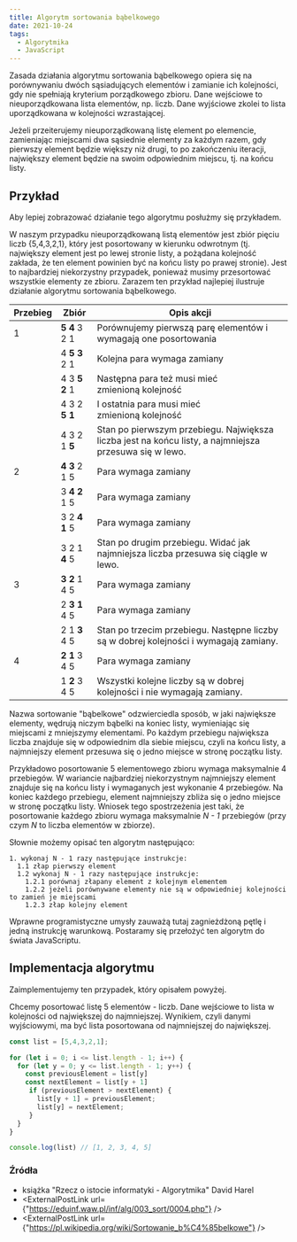 ```yaml
---
title: Algorytm sortowania bąbelkowego
date: 2021-10-24
tags:
  - Algorytmika
  - JavaScript
---
```



Zasada działania algorytmu sortowania bąbelkowego opiera się na porównywaniu dwóch sąsiadujących elementów i zamianie ich kolejności, gdy nie spełniają kryterium porządkowego zbioru.
Dane wejściowe to nieuporządkowana lista elementów, np. liczb.
Dane wyjściowe zkolei to lista uporządkowana w kolejności wzrastającej.

Jeżeli przeiterujemy nieuporządkowaną listę element po elemencie, zamieniając miejscami dwa sąsiednie elementy za każdym razem, gdy pierwszy element będzie większy niż drugi, to po zakończeniu iteracji, największy element będzie na swoim odpowiednim miejscu, tj. na końcu listy.

## Przykład

Aby lepiej zobrazować działanie tego algorytmu posłużmy się przykładem.

W naszym przypadku nieuporządkowaną listą elementów jest zbiór pięciu liczb {5,4,3,2,1}, który jest posortowany w kierunku odwrotnym (tj. największy element jest po lewej stronie listy, a pożądana kolejność zakłada, że ten element powinien być na końcu listy po prawej stronie).
Jest to najbardziej niekorzystny przypadek, ponieważ musimy przesortować wszystkie elementy ze zbioru.
Zarazem ten przykład najlepiej ilustruje działanie algorytmu sortowania bąbelkowego.

| Przebieg      | Zbiór         | Opis akcji                                                                                             |
| --------      | -----         | ----------                                                                                             |
| 1             | **5 4** 3 2 1 | Porównujemy pierwszą parę elementów i wymagają one posortowania                                        |
|               | 4 **5 3** 2 1 | Kolejna para wymaga zamiany                                                                            |
|               | 4 3 **5 2** 1 | Następna para też musi mieć zmienioną kolejność                                                        |
|               | 4 3 2 **5 1** | I ostatnia para musi mieć zmienioną kolejność                                                          |
|               | 4 3 2 1 **5** | Stan po pierwszym przebiegu. Największa liczba jest na końcu listy, a najmniejsza przesuwa się w lewo. |
| 2             | **4 3** 2 1 5 | Para wymaga zamiany                                                                                    |
|               | 3 **4 2** 1 5 | Para wymaga zamiany                                                                                    |
|               | 3 2 **4 1** 5 | Para wymaga zamiany                                                                                    |
|               | 3 2 1 **4** 5 | Stan po drugim przebiegu. Widać jak najmniejsza liczba przesuwa się ciągle w lewo.                     |
| 3             | **3 2** 1 4 5 | Para wymaga zamiany                                                                                    |
|               | 2 **3 1** 4 5 | Para wymaga zamiany                                                                                    |
|               | 2 1 **3** 4 5 | Stan po trzecim przebiegu. Następne liczby są w dobrej kolejności i wymagają zamiany.                  |
| 4             | **2 1** 3 4 5 | Para wymaga zamiany                                                                                    |
|               | 1 **2** 3 4 5 | Wszystki kolejne liczby są w dobrej kolejności i nie wymagają zamiany.                                 |

Nazwa sortowanie "bąbelkowe" odzwierciedla sposób, w jaki największe elementy, wędrują niczym bąbelki na koniec listy, wymieniając się miejscami z mniejszymy elementami.
Po każdym przebiegu największa liczba znajduje się w odpowiednim dla siebie miejscu, czyli na końcu listy, a najmniejszy element przesuwa się o jedno miejsce w stronę początku listy.

Przykładowo posortowanie 5 elementowego zbioru wymaga maksymalnie 4 przebiegów.
W wariancie najbardziej niekorzystnym najmniejszy element znajduje się na końcu listy i wymaganych jest wykonanie 4 przebiegów. 
Na koniec każdego przebiegu, element najmniejszy zbliża się o jedno miejsce w stronę początku listy.
Wniosek tego spostrzeżenia jest taki, że posortowanie każdego zbioru wymaga maksymalnie *N - 1* przebiegów (przy czym *N* to liczba elementów w zbiorze).

Słownie możemy opisać ten algorytm następująco:

```noLineNumbers
1. wykonaj N - 1 razy następujące instrukcje:
  1.1 złap pierwszy element
  1.2 wykonaj N - 1 razy następujące instrukcje:
    1.2.1 porównaj złapany element z kolejnym elementem
    1.2.2 jeżeli porównywane elementy nie są w odpowiedniej kolejności to zamień je miejscami
    1.2.3 złap kolejny element
```

Wprawne programistyczne umysły zauważą tutaj zagnieżdżoną pętlę i jedną instrukcję warunkową.
Postaramy się przełożyć ten algorytm do świata JavaScriptu.

## Implementacja algorytmu

Zaimplementujemy ten przypadek, który opisałem powyżej.

Chcemy posortować listę 5 elementów - liczb.
Dane wejściowe to lista w kolejności od największej do najmniejszej.
Wynikiem, czyli danymi wyjściowymi, ma być lista posortowana od najmniejszej do największej. 

```js
const list = [5,4,3,2,1];

for (let i = 0; i <= list.length - 1; i++) {
  for (let y = 0; y <= list.length - 1; y++) {
    const previousElement = list[y]
    const nextElement = list[y + 1]
     if (previousElement > nextElement) {
       list[y + 1] = previousElement;
       list[y] = nextElement;
     }
  }
}

console.log(list) // [1, 2, 3, 4, 5]
```

### Źródła
- książka "Rzecz o istocie informatyki - Algorytmika" David Harel
- <ExternalPostLink url={"https://eduinf.waw.pl/inf/alg/003_sort/0004.php"} />
- <ExternalPostLink url={"https://pl.wikipedia.org/wiki/Sortowanie_b%C4%85belkowe"} />
